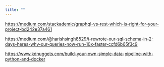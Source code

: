 ```yaml
---
title: ""
---
```


<https://medium.com/stackademic/graphql-vs-rest-which-is-right-for-your-project-bd242e37a461>


<https://medium.com/@harishsingh8529/i-rewrote-our-sql-schema-in-2-days-heres-why-our-queries-now-run-10x-faster-ccfd6b65f3c9>

<https://www.kdnuggets.com/build-your-own-simple-data-pipeline-with-python-and-docker>
